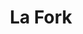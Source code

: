 ---
title: La Fork
image: ../images/la-fork.jpg
featured: false
tags:
    - dessert
    - food truck
    - canteen at midtown
description: French crepes, ashta, and ice cream.
phone: tel:313-922-2944
orderonline: https://www.clover.com/online-ordering/laforkcustardco
apple: https://maps.apple.com/place?place-id=I79477745D5B8531C&address=720+Town+Center+Dr%2C+Dearborn%2C+MI++48126%2C+United+States&coordinate=42.3134028%2C-83.2260081&name=The+Canteen+at+Midtown&_provider=9902
google: https://maps.app.goo.gl/YFvfoV1qp74Y4cwf6
link: https://laforkcrepes.com/
instagram: https://www.instagram.com/la_fork/
hours:
    sunday: Noon - 11pm
    monday: Noon - 11pm
    tuesday: Noon - 11pm
    wednesday: Noon - 11pm
    thursday: Noon - 11pm
    friday: Noon - Midnight
    saturday: Noon - Midnight
---